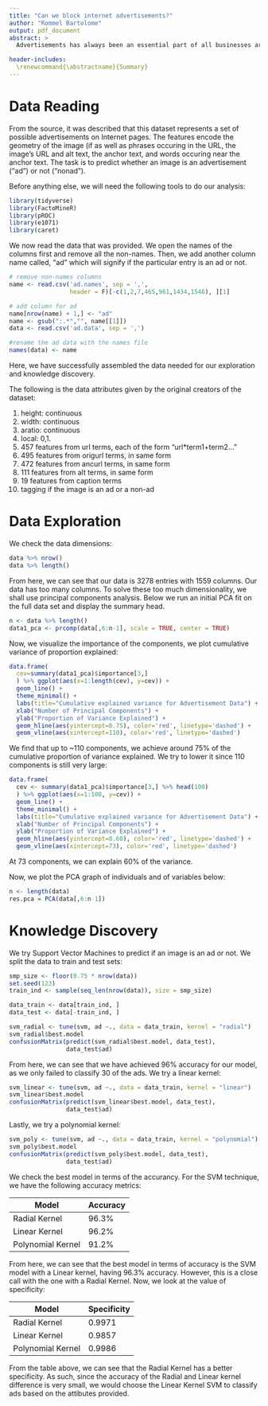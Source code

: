 ---
title: "Can we block internet advertisements?"
author: "Rommel Bartolome"
output: pdf_document
abstract: >
  Advertisements has always been an essential part of all businesses around the world. In particular, internet advertisements in the form of banners in websites has been on the rise especially at the turn of the century. However, many users do not want to be cluttered with these images. In this exercise, we explore a dataset where we have several image features, such as size, if the site is local and on what site it came from. Exploring the dataset, we found that it had a lot of components (1,559 variables). As such, we performed Principal Components Analysis (PCA) to the data to decrease the number of components. We found that (1) 110 components can explain 75% of the variance and (2) 73 components can explain 60% of the variance, which is a massive decrease from the original number of components. We also classified the images using Support Vector Machines, where indeed, we found that it is possible to classify images as ads or non-ads with an accuracy of 96.2% using a Linear Kernel. This is similar to what the original authors got at 97% accuracy.

header-includes:
  \renewcommand{\abstractname}{Summary}
---

# Data Reading 

From the source, it was described that this dataset represents a set of possible advertisements on Internet pages.  The features encode the geometry of the image (if as well as phrases occuring in the URL, the image's URL and alt text, the anchor text, and words occuring near the anchor text. The task is to predict whether an image is an advertisement ("ad") or not ("nonad").

Before anything else, we will need the following tools to do our analysis:

```{r message=FALSE, warning=FALSE}
library(tidyverse)
library(FactoMineR)
library(pROC)
library(e1071)
library(caret)
```

We now read the data that was provided. We open the names of the columns first and remove all the non-names. Then, we add another column name called, "ad" which will signify if the particular entry is an ad or not. 

```{r}
# remove non-names columns
name <- read.csv('ad.names', sep = ',', 
                 header = F)[-c(1,2,7,465,961,1434,1546), ][1] 

# add column for ad
name[nrow(name) + 1,] <- "ad"
name <- gsub(":.*","", name[[1]])
data <- read.csv('ad.data', sep = ',')

#rename the ad data with the names file
names(data) <- name
```

Here, we have successfully assembled the data needed for our exploration and knowledge discovery.

The following is the data attributes given by the original creators of the dataset:

1. height: continuous
2. width: continuous
3. aratio: continuous
4. local: 0,1.
5. 457 features from url terms, each of the form "url*term1+term2..."
6. 495 features from origurl terms, in same form
7. 472 features from ancurl terms, in same form
8. 111 features from alt terms, in same form
9. 19 features from caption terms
10. tagging if the image is an ad or a non-ad

# Data Exploration

We check the data dimensions:

```{r}
data %>% nrow()
data %>% length()
```

From here, we can see that our data is 3278 entries with 1559 columns. Our data has too many columns. To solve these too much dimensionality, we shall use principal components analysis. Below we run an initial PCA fit on the full data set and display the summary head. 

```{r}
n <- data %>% length()
data1_pca <- prcomp(data[,6:n-1], scale = TRUE, center = TRUE)
```

Now, we visualize the importance of the components, we plot cumulative variance of proportion explained:

```{r}
data.frame(
  cev=summary(data1_pca)$importance[3,]
  ) %>% ggplot(aes(x=1:length(cev), y=cev)) +
  geom_line() +
  theme_minimal() +
  labs(title="Cumulative explained variance for Advertisement Data") +
  xlab("Number of Principal Components") +
  ylab("Proportion of Variance Explained") +
  geom_hline(aes(yintercept=0.75), color='red', linetype='dashed') +
  geom_vline(aes(xintercept=110), color='red', linetype='dashed')
```

We find that up to ~110 components, we achieve around 75% of the cumulative proportion of variance explained. We try to lower it since 110 components is still very large:

```{r}
data.frame(
  cev <- summary(data1_pca)$importance[3,] %>% head(100)
  ) %>% ggplot(aes(x=1:100, y=cev)) +
  geom_line() +
  theme_minimal() +
  labs(title="Cumulative explained variance for Advertisement Data") +
  xlab("Number of Principal Components") +
  ylab("Proportion of Variance Explained") +
  geom_hline(aes(yintercept=0.60), color='red', linetype='dashed') +
  geom_vline(aes(xintercept=73), color='red', linetype='dashed')
```

At 73 components, we can explain 60% of the variance.

Now, we plot the PCA graph of individuals and of variables below:

```{r}
n <- length(data)
res.pca = PCA(data[,6:n-1])
```

# Knowledge Discovery

We try Support Vector Machines to predict if an image is an ad or not. We split the data to train and test sets:

```{r}
smp_size <- floor(0.75 * nrow(data))
set.seed(123)
train_ind <- sample(seq_len(nrow(data)), size = smp_size)

data_train <- data[train_ind, ]
data_test <- data[-train_ind, ]
```

```{r}
svm_radial <- tune(svm, ad ~., data = data_train, kernel = "radial")
svm_radial$best.model
confusionMatrix(predict(svm_radial$best.model, data_test), 
                data_test$ad)
```

From here, we can see that we have achieved 96% accuracy for our model, as we only failed to classify 30 of the ads. We try a linear kernel:

```{r}
svm_linear <- tune(svm, ad ~., data = data_train, kernel = "linear")
svm_linear$best.model
confusionMatrix(predict(svm_linear$best.model, data_test), 
                data_test$ad)
```


Lastly, we try a polynomial kernel:

```{r}
svm_poly <- tune(svm, ad ~., data = data_train, kernel = "polynomial")
svm_poly$best.model
confusionMatrix(predict(svm_poly$best.model, data_test), 
                data_test$ad)
```

We check the best model in terms of the accurancy. For the SVM technique, we have the following accuracy metrics:

| **Model**                       |**Accuracy** | 
|---------------------------------|-------------|
| Radial Kernel                   | 96.3%       |
| Linear Kernel                   | 96.2%       |
| Polynomial Kernel               | 91.2%       |

From here, we can see that the best model in terms of accuracy is the SVM model with a Linear kernel, having 96.3% accuracy. However, this is a close call with the one with a Radial Kernel. Now, we look at the value of specificity:

| **Model**                       |**Specificity** | 
|---------------------------------|--------------|
| Radial Kernel                   | 0.9971       |
| Linear Kernel                   | 0.9857       |
| Polynomial Kernel               | 0.9986       |

From the table above, we can see that the Radial Kernel has a better specificity. As such, since the accuracy of the Radial and Linear kernel difference is very small, we would choose the Linear Kernel SVM to classify ads based on the attibutes provided.